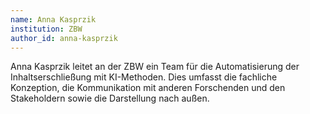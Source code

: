 ```yaml
---
name: Anna Kasprzik
institution: ZBW
author_id: anna-kasprzik
---
```


Anna Kasprzik leitet an der ZBW ein Team für die Automatisierung der Inhaltserschließung mit KI-Methoden. Dies umfasst die fachliche Konzeption, die Kommunikation mit anderen Forschenden und den Stakeholdern sowie die Darstellung nach außen.
